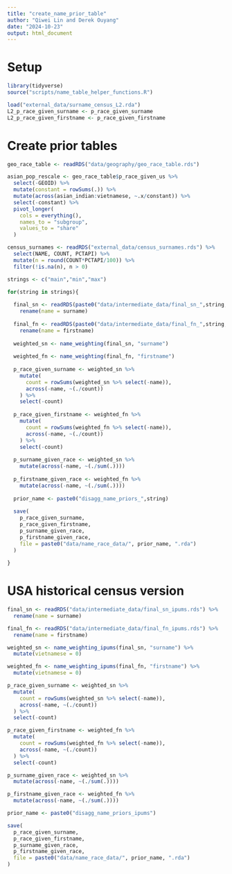 ```yaml
---
title: "create_name_prior_table"
author: "Qiwei Lin and Derek Ouyang"
date: "2024-10-23"
output: html_document
---
```


# Setup

```r
library(tidyverse)
source("scripts/name_table_helper_functions.R")
```

```r
load("external_data/surname_census_L2.rda")
L2_p_race_given_surname <- p_race_given_surname
L2_p_race_given_firstname <- p_race_given_firstname
```

# Create prior tables

```r
geo_race_table <- readRDS("data/geography/geo_race_table.rds")

asian_pop_rescale <- geo_race_table$p_race_given_us %>% 
  select(-GEOID) %>% 
  mutate(constant = rowSums(.)) %>% 
  mutate(across(asian_indian:vietnamese, ~.x/constant)) %>% 
  select(-constant) %>% 
  pivot_longer(
    cols = everything(), 
    names_to = "subgroup", 
    values_to = "share"
  )

census_surnames <- readRDS("external_data/census_surnames.rds") %>% 
  select(NAME, COUNT, PCTAPI) %>% 
  mutate(n = round(COUNT*PCTAPI/100)) %>% 
  filter(!is.na(n), n > 0)
```

```r
strings <- c("main","min","max")

for(string in strings){
  
  final_sn <- readRDS(paste0("data/intermediate_data/final_sn_",string,".rds")) %>% 
    rename(name = surname)
  
  final_fn <- readRDS(paste0("data/intermediate_data/final_fn_",string,".rds")) %>% 
    rename(name = firstname)
  
  weighted_sn <- name_weighting(final_sn, "surname")
  
  weighted_fn <- name_weighting(final_fn, "firstname")
  
  p_race_given_surname <- weighted_sn %>% 
    mutate(
      count = rowSums(weighted_sn %>% select(-name)),
      across(-name, ~(./count))
    ) %>% 
    select(-count)
  
  p_race_given_firstname <- weighted_fn %>% 
    mutate(
      count = rowSums(weighted_fn %>% select(-name)),
      across(-name, ~(./count))
    ) %>% 
    select(-count)
  
  p_surname_given_race <- weighted_sn %>% 
    mutate(across(-name, ~(./sum(.)))) 
  
  p_firstname_given_race <- weighted_fn %>% 
    mutate(across(-name, ~(./sum(.))))
  
  prior_name <- paste0("disagg_name_priors_",string)
  
  save(
    p_race_given_surname,
    p_race_given_firstname,
    p_surname_given_race,
    p_firstname_given_race,
    file = paste0("data/name_race_data/", prior_name, ".rda")
  )
  
}
```

# USA historical census version

```r
final_sn <- readRDS("data/intermediate_data/final_sn_ipums.rds") %>% 
  rename(name = surname)

final_fn <- readRDS("data/intermediate_data/final_fn_ipums.rds") %>% 
  rename(name = firstname)

weighted_sn <- name_weighting_ipums(final_sn, "surname") %>% 
  mutate(vietnamese = 0)

weighted_fn <- name_weighting_ipums(final_fn, "firstname") %>% 
  mutate(vietnamese = 0)

p_race_given_surname <- weighted_sn %>% 
  mutate(
    count = rowSums(weighted_sn %>% select(-name)),
    across(-name, ~(./count))
  ) %>% 
  select(-count)

p_race_given_firstname <- weighted_fn %>% 
  mutate(
    count = rowSums(weighted_fn %>% select(-name)),
    across(-name, ~(./count))
  ) %>% 
  select(-count)

p_surname_given_race <- weighted_sn %>% 
  mutate(across(-name, ~(./sum(.)))) 

p_firstname_given_race <- weighted_fn %>% 
  mutate(across(-name, ~(./sum(.))))

prior_name <- paste0("disagg_name_priors_ipums")

save(
  p_race_given_surname,
  p_race_given_firstname,
  p_surname_given_race,
  p_firstname_given_race,
  file = paste0("data/name_race_data/", prior_name, ".rda")
)
```